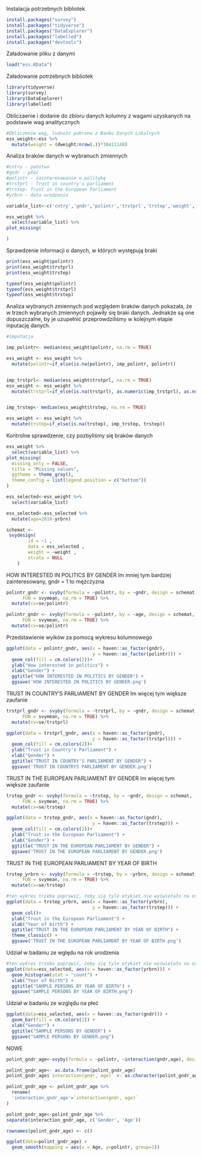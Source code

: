 Instalacja potrzebnych bibliotek
```r
install.packages("survey")
install.packages("tidyverse")
install.packages("DataExplorer")
install.packages("labelled")
install.packages("devtools")
```
Załadowanie pliku z danymi
```r
load("ess.RData")
```
Załadowanie potrzebnych bibliotek
```r
library(tidyverse)
library(survey)
library(DataExplorer)
library(labelled)
```
Obliczaenie i dodanie do zbioru danych kolumny z wagami uzyskanych na podstawie wag analitycznych
```r
#Obliczenie wag, ludność pobrana z Banku Danych Lokalnych
ess_weight<-ess %>%
  mutate(weight = (dweight/nrow(.))*38411148)
```
Analiza braków danych w wybranuch zmiennych
```r
#cntry - państwo
#gndr - płeć
#polintr - zainteresowanie w politykę
#trstprl - Trust in country's parliament
#trstep- Trust in the European Parliament 
#yrbrn - data urodzenia

variable_list<-c('cntry','gndr','polintr','trstprl','trstep','weight','yrbrn')

ess_weight %>%
  select(variable_list) %>%
plot_missing(

)
```
Sprawdzenie informacji o danych, w których występują braki
```r
print(ess_weight$polintr)
print(ess_weight$trstprl)
print(ess_weight$trstep)

typeof(ess_weight$polintr)
typeof(ess_weight$trstprl)
typeof(ess_weight$trstep)
```
Analiza wybranych zmiennych pod względem braków danych pokazała, że w trzech wybranych zmiennych pojawiły się braki danych. Jednakże są one dopuszczalne, by je uzupełnić przeprowdziliśmy w kolejnym etapie inputację danych.
```r
#imputacja

imp_polintr<- median(ess_weight$polintr, na.rm = TRUE)

ess_weight <- ess_weight %>%
  mutate(polintr=if_else(is.na(polintr), imp_polintr, polintr))


imp_trstprl<- median(ess_weight$trstprl, na.rm = TRUE)
ess_weight <- ess_weight %>%
  mutate(trstprl=if_else(is.na(trstprl), as.numeric(imp_trstprl), as.numeric(trstprl)))


imp_trstep<- median(ess_weight$trstep, na.rm = TRUE)

ess_weight <- ess_weight %>%
  mutate(trstep=if_else(is.na(trstep), imp_trstep, trstep))
```
Kontrolne sprawdzenie, czy pozbyliśmy się braków danych
```r
ess_weight %>%
  select(variable_list) %>%
plot_missing(
  missing_only = FALSE,
  title = "Missing values",
  ggtheme = theme_gray(),
  theme_config = list(legend.position = c("bottom"))
)
```


```r
ess_selected<-ess_weight %>%
  select(variable_list)
```

```r
ess_selected<-ess_selected %>%
  mutate(age=2018-yrbrn)
```



```r
schemat <-
 svydesign(
		id = ~1 ,
		data = ess_selected ,
		weight = ~weight ,
		strata = NULL
	)
```

HOW INTERESTED IN POLITICS BY GENDER
Im mniej tym bardziej zainteresowany, gndr = 1 to mężczyzna
```r
polintr_gndr <- svyby(formula = ~polintr, by = ~gndr, design = schemat,
      FUN = svymean, na.rm = TRUE) %>% 
  mutate(cv=se/polintr)
```

```r
polintr_gndr <- svyby(formula = ~polintr, by = ~age, design = schemat,
      FUN = svymean, na.rm = TRUE) %>% 
  mutate(cv=se/polintr)
```

Przedstawienie wyików za pomocą wykresu kolumnowego
```r
ggplot(data = polintr_gndr, aes(x = haven::as_factor(gndr),
                                y = haven::as_factor(polintr))) +
  geom_col(fill = cm.colors(2))+
  ylab("How interested in politics") + 
  xlab("Gender") +
  ggtitle("HOW INTERESTED IN POLITICS BY GENDER") +
  ggsave('HOW INTERESTED IN POLITICS BY GENDER.png')
```

TRUST IN COUNTRY'S PARLIAMENT BY GENDER
Im więcej tym większe zaufanie
```r
trstprl_gndr <- svyby(formula = ~trstprl, by = ~gndr, design = schemat,
      FUN = svymean, na.rm = TRUE) %>% 
  mutate(cv=se/trstprl)
```
```r
ggplot(data = trstprl_gndr, aes(x = haven::as_factor(gndr),
                                y = haven::as_factor(trstprl))) +
  geom_col(fill = cm.colors(2))+
  ylab("Trust in Country's Parliament") + 
  xlab("Gender") +
  ggtitle("TRUST IN COUNTRY'S PARLIAMENT BY GENDER") + 
  ggsave('TRUST IN COUNTRYS PARLIAMENT BY GENDER.png')
```

TRUST IN THE EUROPEAN PARLIAMENT BY GENDER
Im więcej tym większe zaufanie
```r
trstep_gndr <- svyby(formula = ~trstep, by = ~gndr, design = schemat,
      FUN = svymean, na.rm = TRUE) %>% 
  mutate(cv=se/trstep)
```
```r
ggplot(data = trstep_gndr, aes(x = haven::as_factor(gndr),
                                y = haven::as_factor(trstep))) +
  geom_col(fill = cm.colors(2))+
  ylab("Trust in the European Parliament") + 
  xlab("Gender") +
  ggtitle("TRUST IN THE EUROPEAN PARLIAMENT BY GENDER") +
  ggsave('TRUST IN THE EUROPEAN PARLIAMENT BY GENDER.png')
```


TRUST IN THE EUROPEAN PARLIAMENT BY YEAR OF BIRTH
```r
trstep_yrbrn <- svyby(formula = ~trstep, by = ~yrbrn, design = schemat,
      FUN = svymean, na.rm = TRUE) %>% 
  mutate(cv=se/trstep)
```

```r
#ten wykres trzeba poprawić, żeby się tyle etykiet nie wyświetało na osiach
ggplot(data = trstep_yrbrn, aes(x = haven::as_factor(yrbrn),
                                y = haven::as_factor(trstep))) +
  geom_col()+
  ylab("Trust in the European Parliament") + 
  xlab("Year of birth") +
  ggtitle("TRUST IN THE EUROPEAN PARLIAMENT BY YEAR OF BIRTH") +
  theme_classic() +
  ggsave('TRUST IN THE EUROPEAN PARLIAMENT BY YEAR OF BIRTH.png')

```

Udział w badaniu ze wględu na rok urodzenia
```r
#ten wykres trzeba poprawić, żeby się tyle etykiet nie wyświetało na osi X
ggplot(data=ess_selected, aes(x = haven::as_factor(yrbrn))) +
  geom_histogram(stat = "count") +
  xlab("Year of Birth") +
  ggtitle("SAMPLE PERSONS BY YEAR OF BIRTH") +
  ggsave("SAMPLE PERSONS BY YEAR OF BIRTH.png")
```
Udział w badaniu ze względu na płeć
```r
ggplot(data=ess_selected, aes(x = haven::as_factor(gndr))) +
  geom_bar(fill = cm.colors(2)) +
  xlab("Gender") +
  ggtitle("SAMPLE PERSONS BY GENDER") +
  ggsave("SAMPLE PERSONS BY GENDER.png")
```

NOWE
```r
polint_gndr_age<-svyby(formula = ~polintr, ~interaction(gndr,age), design = schemat, data=ess_selected,FUN = svymean)
```

```r
polint_gndr_age<- as.data.frame(polint_gndr_age)
polint_gndr_age$`interaction(gndr, age)` <- as.character(polint_gndr_age$`interaction(gndr, age)`)

polint_gndr_age <- polint_gndr_age %>%
  rename(
  'interaction_gndr_age'=`interaction(gndr, age)`
)

polint_gndr_age<-polint_gndr_age %>%
separate(interaction_gndr_age, c('Gender', 'Age'))

rownames(polint_gndr_age) <- c()
```

```r
ggplot(data=polint_gndr_age) +
  geom_smooth(mapping = aes(x = Age, y=polintr, group=1)) 
```


